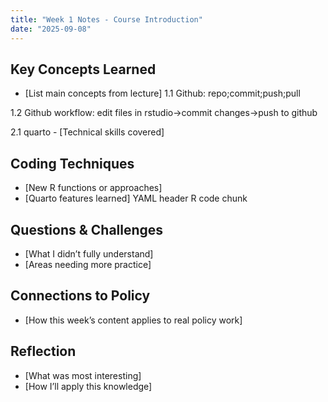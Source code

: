 ```yaml
---
title: "Week 1 Notes - Course Introduction"
date: "2025-09-08"
---
```


## Key Concepts Learned
- [List main concepts from lecture]
1.1 Github:
repo;commit;push;pull

1.2 Github workflow:
edit files in rstudio->commit changes->push to github

2.1 quarto 
- [Technical skills covered]

## Coding Techniques
- [New R functions or approaches]
- [Quarto features learned]
YAML header
R code chunk

## Questions & Challenges
- [What I didn't fully understand]
- [Areas needing more practice]

## Connections to Policy
- [How this week's content applies to real policy work]

## Reflection
- [What was most interesting]
- [How I'll apply this knowledge]
